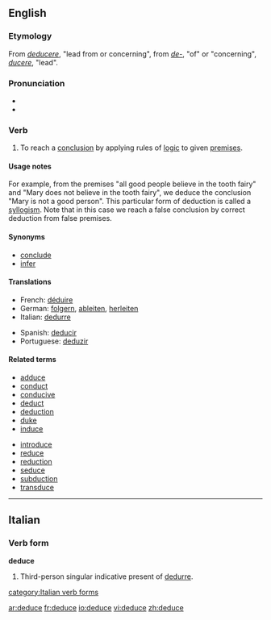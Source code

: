 ==English==

===Etymology===
From {{L.}} ''[[deducere]]'', "lead from or concerning", from ''[[de-]]'', "of" or "concerning", ''[[ducere]]'', "lead".

===Pronunciation===
*{{audio|en-us-deduce.ogg|Audio (US)}}
*{{rhymes|uːs}}

===Verb===
{{en-verb|deduces|deducing|deduced|deduced}}

#{{context|intransitive|followed by '''that'''}} To reach a [[conclusion]] by applying rules of [[logic]] to given [[premises]].

====Usage notes====
For example, from the premises "all good people believe in the tooth fairy" and "Mary does not believe in the tooth fairy", we deduce the conclusion "Mary is not a good person". This particular form of deduction is called a [[syllogism]].
Note that in this case we reach a false conclusion by correct deduction from false premises. 

====Synonyms====
*[[conclude]]
*[[infer]]

====Translations====
{{trans-top|to deduce}}
*French: [[déduire]]
*German: [[folgern]], [[ableiten]], [[herleiten]]
*Italian: [[dedurre]]
{{trans-mid}}
*Spanish: [[deducir]]
*Portuguese: [[deduzir]]
{{trans-bottom}}

====Related terms====
{{rel-top|terms related to "deduce"}}
*[[adduce]]
*[[conduct]]
*[[conducive]]
*[[deduct]]
*[[deduction]]
*[[duke]]
*[[induce]]
{{rel-mid}}
*[[introduce]]
*[[reduce]]
*[[reduction]]
*[[seduce]]
*[[subduction]]
*[[transduce]]
{{rel-bottom}}

----

==Italian==

===Verb form===
'''deduce'''

# Third-person singular indicative present of [[dedurre]].

[[category:Italian verb forms]]

[[ar:deduce]]
[[fr:deduce]]
[[io:deduce]]
[[vi:deduce]]
[[zh:deduce]]